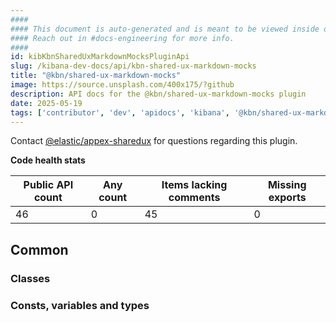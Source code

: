 ```yaml
---
####
#### This document is auto-generated and is meant to be viewed inside our experimental, new docs system.
#### Reach out in #docs-engineering for more info.
####
id: kibKbnSharedUxMarkdownMocksPluginApi
slug: /kibana-dev-docs/api/kbn-shared-ux-markdown-mocks
title: "@kbn/shared-ux-markdown-mocks"
image: https://source.unsplash.com/400x175/?github
description: API docs for the @kbn/shared-ux-markdown-mocks plugin
date: 2025-05-19
tags: ['contributor', 'dev', 'apidocs', 'kibana', '@kbn/shared-ux-markdown-mocks']
---
```




Contact [@elastic/appex-sharedux](https://github.com/orgs/elastic/teams/appex-sharedux) for questions regarding this plugin.

**Code health stats**

| Public API count  | Any count | Items lacking comments | Missing exports |
|-------------------|-----------|------------------------|-----------------|
| 46 | 0 | 45 | 0 |

## Common

### Classes
<DocDefinitionList data={kbnSharedUxMarkdownMocksObj.common.classes}/>

### Consts, variables and types
<DocDefinitionList data={kbnSharedUxMarkdownMocksObj.common.misc}/>

